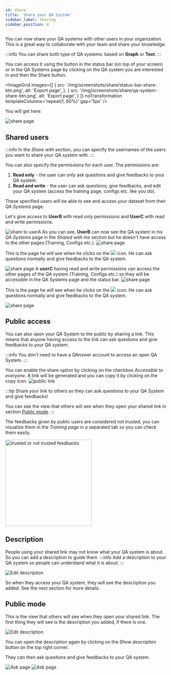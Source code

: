 ```yaml
---
id: share
title: 'Share your QA System'
sidebar_label: Sharing
sidebar_position: 6
---
```




You can now share your QA systems with other users in your organization. This is a great way to collaborate with your team and share your knowledge.

:::info
You can share both type of QA systems: based on **Graph** or **Text**.
:::

You can access it using the button in the status bar (on top of your screen) or in the QA Systems page by clicking on the QA system you are interested in and then the Share button.

<ImageGrid
    images={[
        {
            src: '/img/screenshots/share/status-bar-share-btn.png',
            alt: 'Export page',
        }, {
            src: '/img/screenshots/share/qa-system-share-btn.png',
            alt: 'Export page',
        }
    ]}
    noTransformation
    templateColumns='repeat(1, 60%)'
    gap='5px'
/>

You will get here:

<Image src='/img/screenshots/share/share-empty.png' alt='share page'/>

## Shared users
:::info
In the *Share with* section, you can specify the usernames of the users you want to share your QA system with.
:::

You can also specify the permissions for each user. The permissions are:
1. **Read only** - the user can only ask questions and give feedbacks to your QA system.
2. **Read and write** - the user can ask questions, give feedbacks, and edit your QA system (access the training page, configs etc. like you do).

These specified users will be able to see and access your dataset from their *QA Systems* page.

Let's give access to **UserB** with read only permissions and **UserC** with read and write permissions.

<Image src='/img/screenshots/share/share-users.png' alt='share to userA'/>

<Tabs>
    <TabItem value="read" label="Read only">
        As you can see, <b>UserB</b> can now see the QA system in his <i>QA Systems</i> page in the <i>Shared with me</i> section but he doesn't have access to the other pages (Training, Configs etc.).
        <Image src='/img/screenshots/share/qa-systems-shared.png' alt='share page'/>
        <p>
            This is the page he will see when he clicks on the
            <img src='/img/icons/search.svg' style={{ width: '30px', padding: '0 5px', verticalAlign: 'middle' }}/>
            icon. He can ask questions normally and give feedbacks to the QA system.
        </p>
        <Image src='/img/screenshots/share/shared-read-ask-page.png' alt='share page'/>
    </TabItem>
    <TabItem value="read write" label="Read and write">
        A <b>userC</b> having read and write permissions can access the other pages of the QA system (Training, Configs etc.) so they will be accessible in the QA Systems page and the status bar.
        <Image src='/img/screenshots/share/qa-systems-shared-write.png' alt='share page'/>
        <p>
            This is the page he will see when he clicks on the 
            <img src='/img/icons/search.svg' style={{ width: '30px', padding: '0 5px', verticalAlign: 'middle' }}/>
            icon. He can ask questions normally and give feedbacks to the QA system.
        </p>
        <Image src='/img/screenshots/share/shared-write-ask-page.png' alt='share page'/>
    </TabItem>
</Tabs>


## Public access
You can also open your QA System to the public by sharing a link. This means that anyone having access to the link can ask questions and give feedbacks to your QA system.

:::info
You don't need to have a QAnswer account to access an open QA System.
:::

You can enable the share option by clicking on the checkbox *Accessible to everyone*. A link will be generated and you can copy it by clicking on the copy icon.
<Image src='/img/screenshots/share/share-public.png' alt='public link'/>

:::tip
Share your link to others so they can ask questions to your QA System and give feedbacks!

You can see the view that others will see when they open your shared link in section [Public mode](#public-mode).
:::

<Admonition type="note">
    <p>The feedbacks given by public users are considered <i>not trusted</i>, you can visualize them in the <i>Training page</i> in a separated tab so you can check them easily.</p>
    <div style={{ display: 'flex', alignItems: 'center', justifyContent: 'center', marginBottom: '20px' }}>
        <img src='/img/screenshots/share/trusted-not-trusted.png' alt='trusted or not trusted feedbacks' width='270px'/>
    </div>
</Admonition>



## Description

People using your shared link may not know what your QA system is about. So you can add a description to guide them.
:::info
Add a description to your QA system so people can understand what it is about.
:::

<Image src='/img/screenshots/share/share-edit-description.png' alt='Edit description'/>

So when they access your QA system, they will see the description you added. See the next section for more details.

## Public mode

This is the view that others will see when they open your shared link. The first thing they will see is the description you added, if there is one.

<Image src='/img/screenshots/share/see-description.png' alt='Edit description'/>

You can open the description again by clicking on the *Show description* button on the top right corner.

They can then ask questions and give feedbacks to your QA system.

<Tabs>
    <TabItem value='s1' label='Ask page' default>
        <Image src='/img/screenshots/share/public-share-ask.png' alt='Ask page'/>
    </TabItem>
    <TabItem value='s2' label='Answer page'>
        <Image src='/img/screenshots/share/public-share-answer-page.png' alt='Ask page'/>
    </TabItem>
</Tabs>

